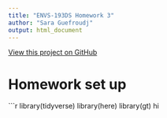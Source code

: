 ```yaml
---
title: "ENVS-193DS Homework 3"
author: "Sara Guefroudj"
output: html_document
---
```

[View this project on GitHub](https://github.com/Saraguef123/ENVS-193DS_homework-03)

# Homework set up
```r
library(tidyverse)
library(here)
library(gt)
hi
